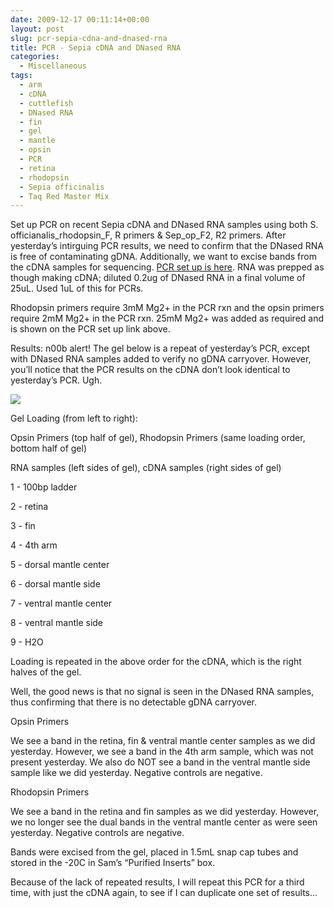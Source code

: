 ```yaml
---
date: 2009-12-17 00:11:14+00:00
layout: post
slug: pcr-sepia-cdna-and-dnased-rna
title: PCR - Sepia cDNA and DNased RNA
categories:
  - Miscellaneous
tags:
  - arm
  - cDNA
  - cuttlefish
  - DNased RNA
  - fin
  - gel
  - mantle
  - opsin
  - PCR
  - retina
  - rhodopsin
  - Sepia officinalis
  - Taq Red Master Mix
---
```


Set up PCR on recent Sepia cDNA and DNased RNA samples using both S. officianalis_rhodopsin_F, R primers & Sep_op_F2, R2 primers. After yesterday's intirguing PCR results, we need to confirm that the DNased RNA is free of contaminating gDNA. Additionally, we want to excise bands from the cDNA samples for sequencing. [PCR set up is here](https://eagle.fish.washington.edu/Arabidopsis/Notebook%20Workup%20Files/20091216-01.jpg). RNA was prepped as though making cDNA; diluted 0.2ug of DNased RNA in a final volume of 25uL. Used 1uL of this for PCRs.

Rhodopsin primers require 3mM Mg2+ in the PCR rxn and the opsin primers require 2mM Mg2+ in the PCR rxn. 25mM Mg2+ was added as required and is shown on the PCR set up link above.

Results: n00b alert! The gel below is a repeat of yesterday's PCR, except with DNased RNA samples added to verify no gDNA carryover. However, you'll notice that the PCR results on the cDNA don't look identical to yesterday's PCR. Ugh.

![](https://eagle.fish.washington.edu/Arabidopsis/20091216-01.jpg)

Gel Loading (from left to right):

Opsin Primers (top half of gel), Rhodopsin Primers (same loading order, bottom half of gel)

RNA samples (left sides of gel), cDNA samples (right sides of gel)

1 - 100bp ladder

2 - retina

3 - fin

4 - 4th arm

5 - dorsal mantle center

6 - dorsal mantle side

7 - ventral mantle center

8 - ventral mantle side

9 - H2O

Loading is repeated in the above order for the cDNA, which is the right halves of the gel.

Well, the good news is that no signal is seen in the DNased RNA samples, thus confirming that there is no detectable gDNA carryover.

Opsin Primers

We see a band in the retina, fin & ventral mantle center samples as we did yesterday. However, we see a band in the 4th arm sample, which was not present yesterday. We also do NOT see a band in the ventral mantle side sample like we did yesterday. Negative controls are negative.

Rhodopsin Primers

We see a band in the retina and fin samples as we did yesterday. However, we no longer see the dual bands in the ventral mantle center as were seen yesterday. Negative controls are negative.

Bands were excised from the gel, placed in 1.5mL snap cap tubes and stored in the -20C in Sam's "Purified Inserts" box.

Because of the lack of repeated results, I will repeat this PCR for a third time, with just the cDNA again, to see if I can duplicate one set of results...
